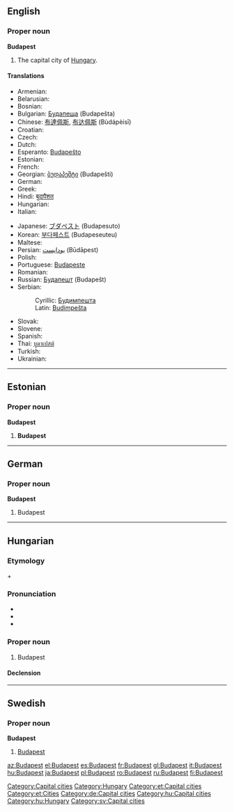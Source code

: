 {{wikipedia}}
==English==

===Proper noun===
'''Budapest'''

# The capital city of [[Hungary]].

====Translations====
{{trans-top|the capital city of Hungary}}
* Armenian: {{t-|hy|Բուդապեշտ|tr=Budapešt|sc=Armn|xs=Armenian}}
* Belarusian: {{t-|be|Будапешт|tr=Budapešt|sc=Cyrl|xs=Belarusian}}
* Bosnian: {{t-|bs|Budimpešta|f}}
* Bulgarian: [[Будапеща]] (Budapešta)
* Chinese: [[布達佩斯]], [[布达佩斯]] (Bùdápèisī)
* Croatian: {{t+|hr|Budimpešta}}
* Czech: {{t+|cs|Budapešť|f}}
* Dutch: {{t+|nl|Boedapest|n}}
* Esperanto: [[Budapeŝto]]
* Estonian: {{t-|et|Budapest}}
* French: {{t+|fr|Budapest}}
* Georgian: [[ბუდაპეშტი]] (Budapešti)
* German: {{t-|de|Budapest}}
* Greek: {{t+|el|Βουδαπέστη|f|tr=Voudapésti|sc=Grek}}
* Hindi: [[बुदापैशत]]
* Hungarian: {{t+|hu|Budapest}}
* Italian: {{t+|it|Budapest|f}}
{{trans-mid}}
* Japanese: [[ブダペスト]] (Budapesuto)
* Korean: [[부다페스트]] (Budapeseuteu)
* Maltese: {{t-|mt|Budapest|xs=Maltese}}
* Persian: [[بوداپست]] (Būdāpest)
* Polish: {{t+|pl|Budapeszt|m}}
* Portuguese: [[Budapeste]]
* Romanian: {{t+|ro|Budapesta|f}}
* Russian: [[Будапешт]] {{m}} (Budapešt)
* Serbian:
*: Cyrillic: [[Будимпешта]] {{f}}
*: Latin: [[Budimpešta]] {{f}}
* Slovak: {{t-|sk|Budapešť}}
* Slovene: {{t+|sl|Budimpešta|f}}
* Spanish: {{t+|es|Budapest}}
* Thai: [[บูดาเปสต์]]
* Turkish: {{t-|tr|Budapeşte}}
* Ukrainian: {{t-|uk|Будапешт|tr=Budapešt|sc=Cyrl|xs=Ukrainian}}
{{trans-bottom}}

[[Category:Capital cities]]
[[Category:Hungary]]

----

==Estonian==

===Proper noun===
'''Budapest'''

# '''Budapest'''

[[Category:et:Capital cities]]
[[Category:et:Cities]]

----

==German==

===Proper noun===
'''Budapest'''

# Budapest

[[Category:de:Capital cities]]

----

==Hungarian==

===Etymology===
{{term|Buda|||lang=hu}} + {{term|Pest|||lang=hu}}

===Pronunciation===
* {{IPA|/ˈbudɒpɛʃt/|lang=hu}}
* {{audio|Hu-Budapest.ogg|Audio}}
* {{hyphenation|Bu|da|pest}}

===Proper noun===
{{hu-proper noun}}

# Budapest

====Declension====
{{hu-decl-ek|Budapes|t|et|form=sing}}{{hu-pos-etek|Budapest|j|jei}}

[[Category:hu:Capital cities]]
[[Category:hu:Hungary]]

----

==Swedish==

===Proper noun===
'''Budapest'''

# [[#English|Budapest]]

[[Category:sv:Capital cities]]

[[az:Budapest]]
[[el:Budapest]]
[[es:Budapest]]
[[fr:Budapest]]
[[gl:Budapest]]
[[it:Budapest]]
[[hu:Budapest]]
[[ja:Budapest]]
[[pl:Budapest]]
[[ro:Budapest]]
[[ru:Budapest]]
[[fi:Budapest]]